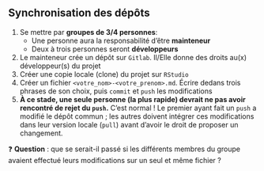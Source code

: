 :::{.callout-tip collapse="true" icon=false}
## Synchronisation des dépôts

::: {.incremental}
1. Se mettre par [__groupes de 3/4 personnes__]{.orange}:
    - Une personne aura la responsabilité d’être [**mainteneur**]{.blue2}
    - Deux à trois personnes seront [**développeurs**]{.blue2}
2. Le mainteneur crée un dépôt sur `Gitlab`. Il/Elle donne des droits au(x) développeur(s) du projet
3. Créer une copie locale (clone) du projet sur `RStudio`
4. Créer un fichier `<votre_nom>-<votre_prenom>.md`. Écrire dedans trois phrases de son choix, puis `commit` et `push` les modifications
5. __À ce stade, une seule personne (la plus rapide) devrait ne pas avoir rencontré de rejet du `push`.__
C’est normal ! Le premier ayant fait un `push` a modifié le dépôt commun ; les autres doivent intégrer ces modifications dans leur version locale (`pull`) avant d’avoir le droit de proposer un changement.
:::

:::

❓ **Question** : que se serait-il passé si les différents membres du groupe avaient effectué leurs modifications sur un seul et même fichier ?
